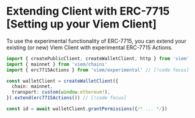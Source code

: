 # Extending Client with ERC-7715 [Setting up your Viem Client]

To use the experimental functionality of ERC-7715, you can extend your existing (or new) Viem Client with experimental ERC-7715 Actions.

```ts
import { createPublicClient, createWalletClient, http } from 'viem'
import { mainnet } from 'viem/chains'
import { erc7715Actions } from 'viem/experimental' // [!code focus]

const walletClient = createWalletClient({
  chain: mainnet,
  transport: custom(window.ethereum!),
}).extend(erc7715Actions()) // [!code focus]

const id = await walletClient.grantPermissions({/* ... */})
```
